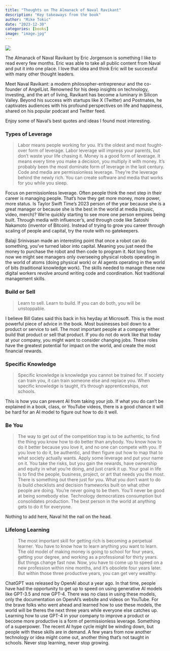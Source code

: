 ```yaml
---
title: "Thoughts on The Almanack of Naval Ravikant"
description: "Key takeaways from the book"
author: "Mike Tokic"
date: "2023-12-30"
categories: [books]
image: "image.jpg"
---
```


![](./image.jpg)

The Almanack of Naval Ravikant by Eric Jorgenson is something I like to read every few months. Eric was able to take all public content from Naval and put it into one place. I love that idea and think Eric will be successful with many other thought leaders. 

Meet Naval Ravikant: a modern philosopher-entrepreneur and the co-founder of AngelList. Renowned for his deep insights on technology, investing, and the art of living, Ravikant has become a luminary in Silicon Valley. Beyond his success with startups like X (Twitter) and Postmates, he captivates audiences with his profound perspectives on life and happiness, shared on his popular podcast and Twitter feed.

Enjoy some of Naval's best quotes and ideas I found most interesting. 

### Types of Leverage

> Labor means people working for you. It’s the oldest and most fought-over form of leverage. Labor leverage will impress your parents, but don’t waste your life chasing it.
> Money is a good form of leverage. It means every time you make a decision, you multiply it with money. It's probably been the most dominate form of leverage in the last century.  
> Code and media are permissionless leverage. They’re the leverage behind the newly rich. You can create software and media that works for you while you sleep.

Focus on permissionless leverage. Often people think the next step in their career is managing people. That's how they get more money, more power, more status. Is Taylor Swift Time's 2023 person of the year because she is a great manager or because she is the best in the world at media (music, video, merch)? We're quickly starting to see more one person empires being built. Through media with influencer's, and through code like Satoshi Nakamoto (inventor of Bitcoin). Instead of trying to grow you career through scaling of people and capital, try the route with no gatekeepers.  

Balaji Srinivasan made an interesting point that once a robot can do something, you've turned labor into capital. Meaning you just need the money to purchase the robot and then code to program it. Not long from now we might see managers only overseeing physical robots operating in the world of atoms (doing physical work) or AI agents operating in the world of bits (traditional knowledge work). The skills needed to manage these new digital workers revolve around writing code and coordination. Not traditional management skills. 

### Build or Sell

> Learn to sell. Learn to build. If you can do both, you will be unstoppable.

I believe Bill Gates said this back in his heyday at Microsoft. This is the most powerful piece of advice in the book. Most businesses boil down to a product or service to sell. The most important people at a company either build that product or sell that product. If you do not do work like that today at your company, you might want to consider changing jobs. These roles have the greatest potential for impact on the world, and create the most financial rewards. 

### Specific Knowledge

> Specific knowledge is knowledge you cannot be trained for. If society can train you, it can train someone else and replace you.
> When specific knowledge is taught, it’s through apprenticeships, not schools.

This is how you can prevent AI from taking your job. If what you do can't be explained in a book, class, or YouTube videos, there is a good chance it will be hard for an AI model to figure out how to do it well. 

### Be You

> The way to get out of the competition trap is to be authentic, to find the thing you know how to do better than anybody. You know how to do it better because you love it, and no one can compete with you. If you love to do it, be authentic, and then figure out how to map that to what society actually wants. Apply some leverage and put your name on it. You take the risks, but you gain the rewards, have ownership and equity in what you’re doing, and just crank it up.
> Your goal in life is to find the people, business, project, or art that needs you the most. There is something out there just for you. What you don’t want to do is build checklists and decision frameworks built on what other people are doing. You’re never going to be them. You’ll never be good at being somebody else. 
> Technology democratizes consumption but consolidates production. The best person in the world at anything gets to do it for everyone.

Nothing to add here, Naval hit the nail on the head. 

### Lifelong Learning

> The most important skill for getting rich is becoming a perpetual learner. You have to know how to learn anything you want to learn. The old model of making money is going to school for four years, getting your degree, and working as a professional for thirty years. But things change fast now. Now, you have to come up to speed on a new profession within nine months, and it’s obsolete four years later. But within those three productive years, you can get very wealthy.

ChatGPT was released by OpenAI about a year ago. In that time, people have had the opportunity to get up to speed on using generative AI models like GPT-3.5 and now GPT-4. There was no class in using these models, only the documentation on OpenAI's website and videos on YouTube. For the brave folks who went ahead and learned how to use these models, the world will be theres the next three years while everyone else catches up. Learning how to use GPT-4 in your company to improve a product or become more productive is a form of permissionless leverage. Something of a superpower. The recent AI hype cycle might be winding down, but people with these skills are in demand. A few years from now another technology or idea might come out, another thing that's not taught in schools. Never stop learning, never stop growing. 
